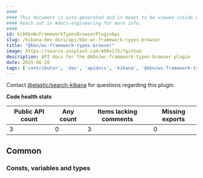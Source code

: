 ```yaml
---
####
#### This document is auto-generated and is meant to be viewed inside our experimental, new docs system.
#### Reach out in #docs-engineering for more info.
####
id: kibKbnWcFrameworkTypesBrowserPluginApi
slug: /kibana-dev-docs/api/kbn-wc-framework-types-browser
title: "@kbn/wc-framework-types-browser"
image: https://source.unsplash.com/400x175/?github
description: API docs for the @kbn/wc-framework-types-browser plugin
date: 2025-06-28
tags: ['contributor', 'dev', 'apidocs', 'kibana', '@kbn/wc-framework-types-browser']
---
```




Contact [@elastic/search-kibana](https://github.com/orgs/elastic/teams/search-kibana) for questions regarding this plugin.

**Code health stats**

| Public API count  | Any count | Items lacking comments | Missing exports |
|-------------------|-----------|------------------------|-----------------|
| 3 | 0 | 3 | 0 |

## Common

### Consts, variables and types
<DocDefinitionList data={kbnWcFrameworkTypesBrowserObj.common.misc}/>

